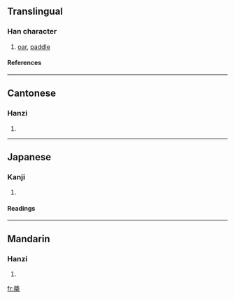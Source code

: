 {{see|桨}}

==Translingual==
===Han character===
{{Han char|rn=75|rad=木|as=11|sn=15|four=2790<sub>4</sub>|canj=女戈木 (VID), X女戈木 (XVID)}}
# [[oar]], [[paddle]]
====References====
{{Han ref|kx=0547.210|dkj=15378|dj=0935.180|hdz=21285.100|uh=69F3|ud=27123|bh=BCD5|bd=48341}}

----
==Cantonese==
===Hanzi===
{{yue-hanzi|jyut=|y=jeung2}}
# {{defn|Cantonese}}

----
==Japanese==
===Kanji===
{{ja-kanji|grade=|rs=木11}}
# {{defn|Japanese}} 
====Readings====
{{ja-readings|on=[[しょう]] (shō), [[そう]] (sō)|kun=[[かじ]] (kaji)}}

----
==Mandarin==
===Hanzi===
{{cmn-hanzi|sim=桨|pin=[[jiǎng]] (jiang3)|wg=chiang<sup>3</sup>}}
# {{defn|Mandarin}}

[[fr:槳]]